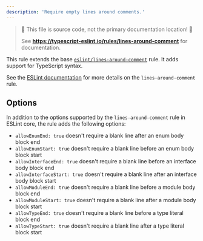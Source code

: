 ---
description: 'Require empty lines around comments.'
---


> 🛑 This file is source code, not the primary documentation location! 🛑
>
> See **https://typescript-eslint.io/rules/lines-around-comment** for documentation.

This rule extends the base [`eslint/lines-around-comment`](https://eslint.org/docs/rules/lines-around-comment) rule.
It adds support for TypeScript syntax.

See the [ESLint documentation](https://eslint.org/docs/rules/lines-around-comment) for more details on the `lines-around-comment` rule.

## Options

In addition to the options supported by the `lines-around-comment` rule in ESLint core, the rule adds the following options:

- `allowEnumEnd: true` doesn't require a blank line after an enum body block end
- `allowEnumStart: true` doesn't require a blank line before an enum body block start
- `allowInterfaceEnd: true` doesn't require a blank line before an interface body block end
- `allowInterfaceStart: true` doesn't require a blank line after an interface body block start
- `allowModuleEnd: true` doesn't require a blank line before a module body block end
- `allowModuleStart: true` doesn't require a blank line after a module body block start
- `allowTypeEnd: true` doesn't require a blank line before a type literal block end
- `allowTypeStart: true` doesn't require a blank line after a type literal block start
